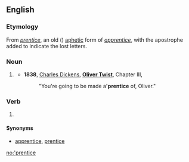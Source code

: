 ==English==

===Etymology===
From ''[[prentice]]'', an old ({{etyl|enm|en}}) [[aphetic]] form of ''[[apprentice]]'', with the apostrophe added to indicate the lost letters.

===Noun===
{{en-noun|s}}

# {{context|obsolete|lang=en}} {{abbreviation of|apprentice|lang=en}}
#* '''1838''', [[w:Charles Dickens|Charles Dickens]], '''[[w:Oliver Twist|Oliver Twist]]''', Chapter III,
#*: "You're going to be made a''' 'prentice''' of, Oliver."

===Verb===
{{en-verb|'prentic}}

# {{context|obsolete|lang=en}} {{abbreviation of|apprentice|lang=en}}

====Synonyms====
* {{sense|noun, verb}} [[apprentice]], [[prentice]]

[[no:'prentice]]